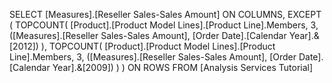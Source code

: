 SELECT [Measures].[Reseller Sales-Sales Amount] ON COLUMNS,
EXCEPT (
	TOPCOUNT(
	[Product].[Product Model Lines].[Product Line].Members,
	3,
	([Measures].[Reseller Sales-Sales Amount], [Order Date].[Calendar Year].&[2012])
	),
	TOPCOUNT(
	[Product].[Product Model Lines].[Product Line].Members,
	3,
	([Measures].[Reseller Sales-Sales Amount], [Order Date].[Calendar Year].&[2009])
	)
) ON ROWS
FROM [Analysis Services Tutorial]
